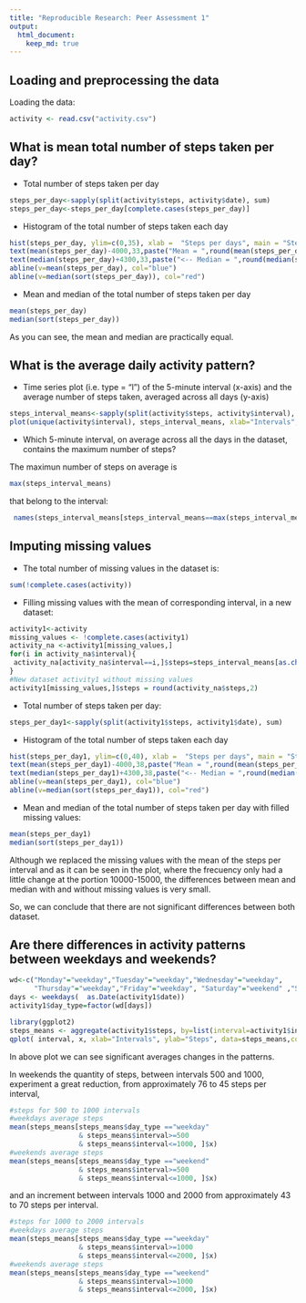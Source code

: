 ```yaml
---
title: "Reproducible Research: Peer Assessment 1"
output: 
  html_document:
    keep_md: true
---
```



## Loading and preprocessing the data

Loading the data:

```r
activity <- read.csv("activity.csv")
```

## What is mean total number of steps taken per day?

* Total number of steps taken per day

```r
steps_per_day<-sapply(split(activity$steps, activity$date), sum)
steps_per_day<-steps_per_day[complete.cases(steps_per_day)]
```

* Histogram of the total number of steps taken each day

```r
hist(steps_per_day, ylim=c(0,35), xlab =  "Steps per days", main = "Steps per day distribution")
text(mean(steps_per_day)-4000,33,paste("Mean = ",round(mean(steps_per_day),0)," -->"), col="blue" )
text(median(steps_per_day)+4300,33,paste("<-- Median = ",round(median(steps_per_day))), col="red" )
abline(v=mean(steps_per_day), col="blue")
abline(v=median(sort(steps_per_day)), col="red")
```

* Mean and median of the total number of steps taken per day

```r
mean(steps_per_day)
median(sort(steps_per_day))
```

As you can see, the mean and median are practically equal.

## What is the average daily activity pattern?

* Time series plot (i.e. type = "l") of the 5-minute interval (x-axis) and the average number of steps taken, averaged across all days (y-axis)

```r
steps_interval_means<-sapply(split(activity$steps, activity$interval), mean, na.rm = T)
plot(unique(activity$interval), steps_interval_means, xlab="Intervals", ylab="Step", main="Averaged Steps per Intervals", type="l")
```

* Which 5-minute interval, on average across all the days in the dataset, contains the maximum number of steps?

The maximun number of steps on average is

```r
max(steps_interval_means)
```

that belong to the interval:

```r
 names(steps_interval_means[steps_interval_means==max(steps_interval_means)])
```

## Imputing missing values

* The total number of missing values in the dataset is:

```r
sum(!complete.cases(activity))
```

* Filling missing values with the mean of corresponding interval, in a new dataset:

```r
activity1<-activity
missing_values <- !complete.cases(activity1)
activity_na <-activity1[missing_values,]
for(i in activity_na$interval){  
 activity_na[activity_na$interval==i,]$steps=steps_interval_means[as.character(i)]  
}
#New dataset activity1 without missing values
activity1[missing_values,]$steps = round(activity_na$steps,2)
```

* Total number of steps taken per day:

```r
steps_per_day1<-sapply(split(activity1$steps, activity1$date), sum)
```

* Histogram of the total number of steps taken each day

```r
hist(steps_per_day1, ylim=c(0,40), xlab =  "Steps per days", main = "Steps per day distribution")
text(mean(steps_per_day1)-4000,38,paste("Mean = ",round(mean(steps_per_day1),0)," -->"), col="blue" )
text(median(steps_per_day1)+4300,38,paste("<-- Median = ",round(median(steps_per_day1))), col="red" )
abline(v=mean(steps_per_day1), col="blue")
abline(v=median(sort(steps_per_day1)), col="red")
```

* Mean and median of the total number of steps taken per day with filled missing values:

```r
mean(steps_per_day1)
median(sort(steps_per_day1))
```

Although we replaced the missing values with the mean of the steps per interval and as it can be seen in the plot, where the frecuency only had a little change at the portion 10000-15000, the differences between mean and median with and without missing values is very small.

So, we can conclude that there are not significant differences between both dataset.

## Are there differences in activity patterns between weekdays and weekends?

```r
wd<-c("Monday"="weekday","Tuesday"="weekday","Wednesday"="weekday",
      "Thursday"="weekday","Friday"="weekday", "Saturday"="weekend" ,"Sunday"="weekend")
days <- weekdays(  as.Date(activity1$date))
activity1$day_type=factor(wd[days])

library(ggplot2)
steps_means <- aggregate(activity1$steps, by=list(interval=activity1$interval, day_type=activity1$day_type), mean)
qplot( interval, x, xlab="Intervals", ylab="Steps", data=steps_means,colours=c("blue", "red"),  geom="line")+ facet_wrap(~day_type, ncol = 1)
```

In above plot we can see significant averages changes in the patterns.

In weekends the quantity of steps, between intervals 500 and 1000, experiment a great reduction, from approximately 76 to 45 steps per interval,   
```r
#steps for 500 to 1000 intervals
#weekdays average steps
mean(steps_means[steps_means$day_type =="weekday" 
                 & steps_means$interval>=500 
                 & steps_means$interval<=1000, ]$x)
#weekends average steps
mean(steps_means[steps_means$day_type =="weekend" 
                 & steps_means$interval>=500 
                 & steps_means$interval<=1000, ]$x)
```

and an increment between intervals 1000 and 2000 from approximately 43 to 70 steps per interval.

```r
#steps for 1000 to 2000 intervals
#weekdays average steps
mean(steps_means[steps_means$day_type =="weekday" 
                 & steps_means$interval>=1000 
                 & steps_means$interval<=2000, ]$x)
#weekends average steps
mean(steps_means[steps_means$day_type =="weekend" 
                 & steps_means$interval>=1000 
                 & steps_means$interval<=2000, ]$x)
```



